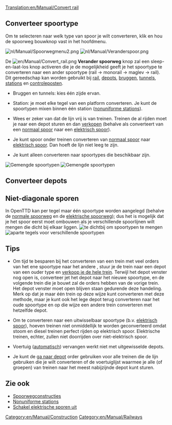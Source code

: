 [[Translation:en/Manual/Convert rail]]
{{nl/Manual/Tutorial/Tutorial}}{{nl/Aanzet}}

==Converteer spoortype==
Om te selecteren naar welk type van spoor je wilt converteren, klik en hou de spoorweg bouwknop vast in het hoofdmenu. 

[[File:nl/Manual/Spoorwegmenu2.png|left|frame]] [[File:nl/Manual/Veranderspoor.png|none|frame]]

De [[File:en/Manual/Convert rail.png]] '''Verander spoorweg''' knop zal een sleep-en-laat-los knop activeren die je de mogelijkheid geeft je het spoortype te converteren naar een ander spoortype (rail -> monorail -> maglev -> rail). Dit gereedschap kan worden gebruikt bij [[nl/Manual/Bouw sporen|rail]], [[nl/Manual/Depots bouwen|depots]], [[nl/Manual/Bruggen bouwen|bruggen]], [[nl/Manual/Tunnels|tunnels]], [[nl/Manual/Stations|stations]] en [[nl/Manual/Controleposten|controleposten]].

* Bruggen en tunnels: kies één zijde ervan.

* Station: je moet elke tegel van een platform converteren. Je kunt de spoortypen mixen binnen één station ([[nl/Archive/Manual/Settings/Niet-uniforme stations|nonuniforme stations]]).

* Wees er zeker van dat de lijn vrij is van treinen. Treinen de al rijden moet je naar een depot  sturen en dan [[nl/Manual/Treinen kopen en verkopen#hoe-verkoop-verwijder-ik-treinen|verkopen]] (behalve als converteert van een [[nl/Manual/Base Set/Spoorwegen|normaal spoor]] naar een [[nl/Manual/Base Set/Geëlektrificeerde spoorwegen|elektrisch spoor]]).

* Je kunt spoor onder treinen converteren van [[nl/Manual/Base Set/Spoorwegen|normaal spoor]] naar [[nl/Manual/Base Set/Geëlektrificeerde spoorwegen|elektrisch spoor]]. Dan hoeft de lijn niet leeg te zijn.

* Je kunt alleen converteren naar spoortypes die beschikbaar zijn.
[[File:en/Manual/Convert station.png|left|frame|Gemengde spoortypen]]
[[File:en/Manual/Convert rail tunnel.png|none|frame|Gemengde spoortypen]]
{{en/-}}

==Converteer depots==
{{nl/Opmerking|Alleen lege [[nl/Manual/Depots|depots]] kunnen worden geconverteerd (tenzij het spoortype uitwisselbaar is)}}


==Niet-diagonale sporen==
In OpenTTD kan per tegel maar één spoortype worden aangelegd (behalve de [[en/Manual/Base Set/Railways|normale spoorweg]] en de [[en/Manual/Base Set/Electrified railways|elektrische spoorweg]]); dus het is mogelijk dat je het spoor eerst moet ombouwen als je verschillende spoorlijnen wilt mengen die dicht bij elkaar liggen.
[[File:en/Manual/Convert rail close.png|left|frame|te dichtbij om spoortypen te mengen]]
[[File:en/Manual/Convert rail good.png|none|frame|aparte tegels voor verschillende spoortypen]] 
{{en/-}}
==Tips==
* Om tijd te besparen bij het converteren van een trein met veel orders van het ene spoortype naar het andere , stuur je de trein naar een depot van een ouder type en [[en/Manual/Sell entire train|verkoop je de hele trein]]. Terwijl het depot venster nog open is, converteer jet het depot naar het nieuwe spoortype, en de volgende trein die je bouwt zal de orders hebben van de vorige trein. Het depot venster moet open blijven staan gedurende deze handeling. Merk op dat je maar één trein op deze wijze kunt converteren met deze methode, maar je kunt ook het lege depot terug converteren naar het oude spoortype en op die wijze een andere trein converteren met hetzelfde depot.

* Om te converteren naar een uitwisselbaar spoortype (b.v. [[nl/Manual/Base Set/Geëlektrificeerde spoorwegen|elektrisch spoor]]), hoeven treinen niet onmiddellijk te worden geconverteerd omdat stoom en diesel treinen perfect rijden op elektrisch spoor.  Elektrische treinen, echter, zullen niet doorrijden over niet-elektrisch spoor.

* Voertuig ([[nl/Manual/Voertuig vervangen|automatisch]]) vervangen werkt niet met uitgewisselde depots.

* Je kunt de [[nl/Manual/Orders|ga naar depot]] order gebruiken voor alle treinen die de lijn gebruiken die je wilt converteren of de voertuiglijst waarmee je alle (of groepen) van treinen naar het meest nabijzijnde depot kunt sturen.

==Zie ook==
*[[nl/Manual/Spoorwegconstructies|Spoorwegconstructies]]
*[[nl/Archive/Manual/Settings/Niet-uniforme stations|Nonuniforme stations]]
*[[en/Archive/Manual/Settings/Advanced Settings/Vehicles|Schakel elektrische sporen uit]]

[[Category:en/Manual/Construction]]
[[Category:en/Manual/Railways]]